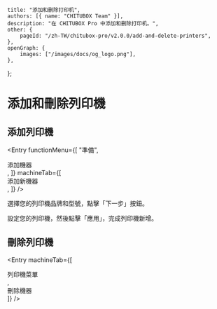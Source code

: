 
	title: "添加和删除打印机",
	authors: [{ name: "CHITUBOX Team" }],
	description: "在 CHITUBOX Pro 中添加和删除打印机。",
	other: {
		pageId: "/zh-TW/chitubox-pro/v2.0.0/add-and-delete-printers",
	},
	openGraph: {
		images: ["/images/docs/og_logo.png"],
	},
};

# 添加和刪除列印機

## 添加列印機

<Entry
	functionMenu={[
		"準備",
		<div className="flex items-center gap-1">
			<AddMachineIcon />
			添加機器
		</div>,
	]}
	machineTab={[
		<div>
			添加新機器 <ChituboxAddMachine />
		</div>,
	]}
/>

選擇您的列印機品牌和型號，點擊「下一步」按鈕。

<NextLink href="/zh-CN/chitubox-pro/latest/printer-management/printer-configuration">設定您的列印機</NextLink>，然後點擊「應用」，完成列印機新增。

## 刪除列印機

<Entry
	machineTab={[
		<div>
			列印機菜單
		</div>,
		<div>
			刪除機器
		</div>
	]}
/>
